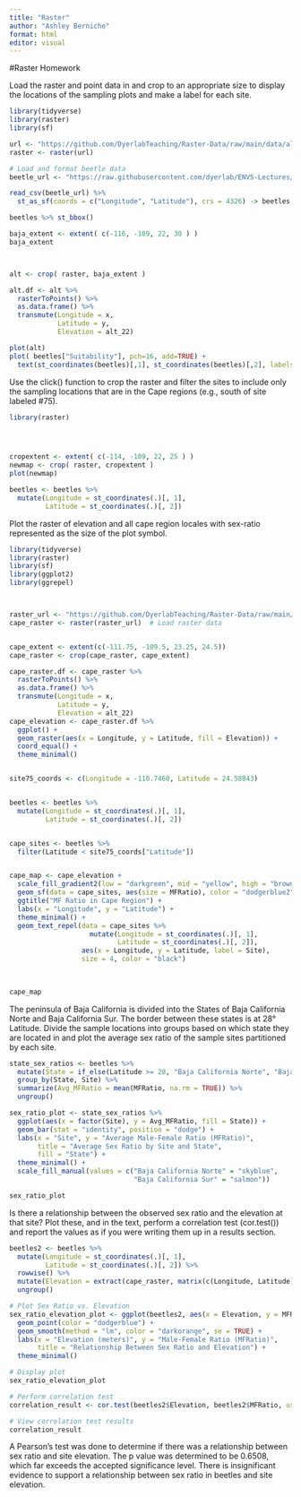 ```yaml
---
title: "Raster"
author: "Ashley Berniche"
format: html
editor: visual
---
```


#Raster Homework

Load the raster and point data in and crop to an appropriate size to display the locations of the sampling plots and make a label for each site.

```r
library(tidyverse)
library(raster)
library(sf)

url <- "https://github.com/DyerlabTeaching/Raster-Data/raw/main/data/alt_22.tif"
raster <- raster(url)

# Load and format beetle data
beetle_url <- "https://raw.githubusercontent.com/dyerlab/ENVS-Lectures/master/data/Araptus_Disperal_Bias.csv"

read_csv(beetle_url) %>%
  st_as_sf(coords = c("Longitude", "Latitude"), crs = 4326) -> beetles

beetles %>% st_bbox()

baja_extent <- extent( c(-116, -109, 22, 30 ) )
baja_extent



alt <- crop( raster, baja_extent )

alt.df <- alt %>%
  rasterToPoints() %>%
  as.data.frame() %>% 
  transmute(Longitude = x,
            Latitude = y,
            Elevation = alt_22)

plot(alt)
plot( beetles["Suitability"], pch=16, add=TRUE) +
  text(st_coordinates(beetles)[,1], st_coordinates(beetles)[,2], labels = beetles$Site, pos = 4, cex = 0.7, col = "blue")
```

Use the click() function to crop the raster and filter the sites to include only the sampling locations that are in the Cape regions (e.g., south of site labeled #75).  

```r
library(raster)




cropextent <- extent( c(-114, -109, 22, 25 ) )
newmap <- crop( raster, cropextent )
plot(newmap)

beetles <- beetles %>%   
  mutate(Longitude = st_coordinates(.)[, 1],         
         Latitude = st_coordinates(.)[, 2]) 

```

Plot the raster of elevation and all cape region locales with sex-ratio represented as the size of the plot symbol.

```r
library(tidyverse)
library(raster)
library(sf)
library(ggplot2)
library(ggrepel)



raster_url <- "https://github.com/DyerlabTeaching/Raster-Data/raw/main/data/alt_22.tif"
cape_raster <- raster(raster_url)  # Load raster data


cape_extent <- extent(c(-111.75, -109.5, 23.25, 24.5))
cape_raster <- crop(cape_raster, cape_extent) 

cape_raster.df <- cape_raster %>%
  rasterToPoints() %>%
  as.data.frame() %>%
  transmute(Longitude = x,
            Latitude = y,
            Elevation = alt_22)  
cape_elevation <- cape_raster.df %>%
  ggplot() + 
  geom_raster(aes(x = Longitude, y = Latitude, fill = Elevation)) + 
  coord_equal() +
  theme_minimal()


site75_coords <- c(Longitude = -110.7460, Latitude = 24.58843)


beetles <- beetles %>%
  mutate(Longitude = st_coordinates(.)[, 1],
         Latitude = st_coordinates(.)[, 2])


cape_sites <- beetles %>%
  filter(Latitude < site75_coords["Latitude"])


cape_map <- cape_elevation + 
  scale_fill_gradient2(low = "darkgreen", mid = "yellow", high = "brown", midpoint = 1000) +
  geom_sf(data = cape_sites, aes(size = MFRatio), color = "dodgerblue2", alpha = 0.75) +
  ggtitle("MF Ratio in Cape Region") +
  labs(x = "Longitude", y = "Latitude") +
  theme_minimal() +
  geom_text_repel(data = cape_sites %>%
                    mutate(Longitude = st_coordinates(.)[, 1],
                           Latitude = st_coordinates(.)[, 2]),
                  aes(x = Longitude, y = Latitude, label = Site),
                  size = 4, color = "black") 

  
 
cape_map

```

The peninsula of Baja California is divided into the States of Baja California Norte and Baja California Sur. The border between these states is at 28° Latitude. Divide the sample locations into groups based on which state they are located in and plot the average sex ratio of the sample sites partitioned by each site.

```r

state_sex_ratios <- beetles %>%
  mutate(State = if_else(Latitude >= 28, "Baja California Norte", "Baja California Sur")) %>%
  group_by(State, Site) %>%
  summarize(Avg_MFRatio = mean(MFRatio, na.rm = TRUE)) %>%
  ungroup()

sex_ratio_plot <- state_sex_ratios %>%
  ggplot(aes(x = factor(Site), y = Avg_MFRatio, fill = State)) +
  geom_bar(stat = "identity", position = "dodge") +
  labs(x = "Site", y = "Average Male-Female Ratio (MFRatio)", 
       title = "Average Sex Ratio by Site and State",
       fill = "State") +
  theme_minimal() +
  scale_fill_manual(values = c("Baja California Norte" = "skyblue", 
                               "Baja California Sur" = "salmon"))

sex_ratio_plot


```



Is there a relationship between the observed sex ratio and the elevation at that site?  Plot these, and in the text, perform a correlation test (cor.test()) and report the values as if you were writing them up in a results section.

```r

beetles2 <- beetles %>%
  mutate(Longitude = st_coordinates(.)[, 1],
         Latitude = st_coordinates(.)[, 2]) %>%
  rowwise() %>%
  mutate(Elevation = extract(cape_raster, matrix(c(Longitude, Latitude), ncol = 2))) %>%
  ungroup()

# Plot Sex Ratio vs. Elevation
sex_ratio_elevation_plot <- ggplot(beetles2, aes(x = Elevation, y = MFRatio)) +
  geom_point(color = "dodgerblue") +
  geom_smooth(method = "lm", color = "darkorange", se = TRUE) +
  labs(x = "Elevation (meters)", y = "Male-Female Ratio (MFRatio)", 
       title = "Relationship Between Sex Ratio and Elevation") +
  theme_minimal()

# Display plot
sex_ratio_elevation_plot

# Perform correlation test
correlation_result <- cor.test(beetles2$Elevation, beetles2$MFRatio, use = "complete.obs")

# View correlation test results
correlation_result

```

A Pearson's test was done to determine if there was a relationship between sex ratio and site elevation. The p value was determined to be 0.6508, which far exceeds the accepted significance level. There is insignificant evidence to support a relationship between sex ratio in beetles and site elevation. 